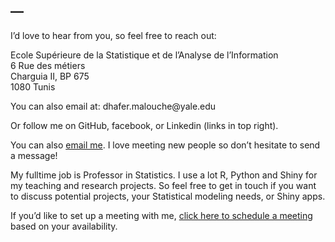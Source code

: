 ---
---


<link rel="stylesheet" href="styles.css" type="text/css">

I'd love to hear from you, so feel free to reach out:

Ecole Supérieure de la Statistique et de l'Analyse de l'Information<br>
6 Rue des métiers<br>
Charguia II, BP 675<br>
1080 Tunis<br>

You can also email at: dhafer.malouche@yale.edu<br>


Or follow me on GitHub, facebook, or Linkedin (links in top right).


<p>You can also <a href="mailto:dhafer.malouche@yale.edu?subject=Hello!">email me</a>. I love meeting new people so don't hesitate to send a message!</p>
<p>My fulltime job is Professor in Statistics.   I use a lot R, Python  and Shiny for my teaching and research projects. So feel free to get in touch if you want to discuss potential projects, your Statistical modeling  needs, or Shiny apps.</p>
<p>If you'd like to set up a meeting with me, <a href="https://calendly.com/attalitech/meeting">click here to schedule a meeting</a> based on your availability.</p>


